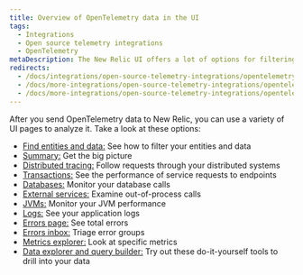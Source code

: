 ```yaml
---
title: Overview of OpenTelemetry data in the UI
tags:
  - Integrations
  - Open source telemetry integrations
  - OpenTelemetry
metaDescription: The New Relic UI offers a lot of options for filtering and viewing data from OpenTelemetry.
redirects:
  - /docs/integrations/open-source-telemetry-integrations/opentelemetry/view-your-opentelemetry-data-new-relic
  - /docs/more-integrations/open-source-telemetry-integrations/opentelemetry/view-your-opentelemetry-data-new-relic
  - /docs/more-integrations/open-source-telemetry-integrations/opentelemetry/opentelemetry-view-your-data
---
```


After you send OpenTelemetry data to New Relic, you can use a variety of UI pages to analyze it. Take a look at these options:

  * [Find entities and data:](/docs/more-integrations/open-source-telemetry-integrations/opentelemetry/view-your-data/opentelemetry-find-entities) See how to filter your entities and data
  * [Summary:](/docs/more-integrations/open-source-telemetry-integrations/opentelemetry/view-your-data/opentelemetry-summary-page) Get the big picture
  * [Distributed tracing:](/docs/more-integrations/open-source-telemetry-integrations/opentelemetry/view-your-data/opentelemetry-distributed-tracing-page) Follow requests through your distributed systems
  * [Transactions:](/docs/more-integrations/open-source-telemetry-integrations/opentelemetry/view-your-data/opentelemetry-transactions-page) See the performance of service requests to endpoints
  * [Databases:](/docs/more-integrations/open-source-telemetry-integrations/opentelemetry/view-your-data/opentelemetry-database-page) Monitor your database calls
  * [External services:](/docs/more-integrations/open-source-telemetry-integrations/opentelemetry/view-your-data/opentelemetry-external-services-page) Examine out-of-process calls
 * [JVMs:](/docs/more-integrations/open-source-telemetry-integrations/opentelemetry/view-your-data/opentelemetry-jvms-page) Monitor your JVM performance
  * [Logs:](/docs/more-integrations/open-source-telemetry-integrations/opentelemetry/view-your-data/opentelemetry-logs-page) See your application logs
  * [Errors page:](/docs/more-integrations/open-source-telemetry-integrations/opentelemetry/view-your-data/opentelemetry-errors-page) See total errors
  * [Errors inbox:](/docs/more-integrations/open-source-telemetry-integrations/opentelemetry/view-your-data/opentelemetry-errors-inbox-page) Triage error groups
  * [Metrics explorer:](/docs/more-integrations/open-source-telemetry-integrations/opentelemetry/view-your-data/opentelemetry-metrics-explorer-page) Look at specific metrics
  * [Data explorer and query builder:](/docs/more-integrations/open-source-telemetry-integrations/opentelemetry/view-your-data/opentelemetry-data-explorer-query-builder) Try out these do-it-yourself tools to drill into your data